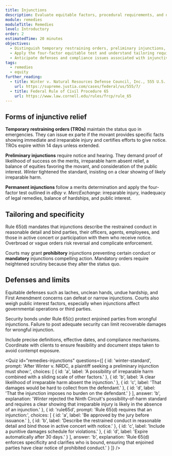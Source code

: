```yaml
---
title: Injunctions
description: Evaluate equitable factors, procedural requirements, and drafting considerations for injunctive relief.
module: remedies
moduleTitle: Remedies
level: Introductory
order: 2
estimatedTime: 20 minutes
objectives:
  - Distinguish temporary restraining orders, preliminary injunctions, and permanent injunctions.
  - Apply the four-factor equitable test and understand tailoring requirements.
  - Anticipate defenses and compliance issues associated with injunctive relief.
tags:
  - remedies
  - equity
further_reading:
  - title: Winter v. Natural Resources Defense Council, Inc., 555 U.S. 7 (2008)
    url: https://supreme.justia.com/cases/federal/us/555/7/
  - title: Federal Rule of Civil Procedure 65
    url: https://www.law.cornell.edu/rules/frcp/rule_65
---
```

## Forms of injunctive relief

**Temporary restraining orders (TROs)** maintain the status quo in emergencies. They can issue ex parte if the movant provides specific facts showing immediate and irreparable injury and certifies efforts to give notice. TROs expire within 14 days unless extended.

**Preliminary injunctions** require notice and hearing. They demand proof of likelihood of success on the merits, irreparable harm absent relief, a balance of equities favoring the movant, and consideration of the public interest. *Winter* tightened the standard, insisting on a clear showing of likely irreparable harm.

**Permanent injunctions** follow a merits determination and apply the four-factor test outlined in *eBay v. MercExchange*: irreparable injury, inadequacy of legal remedies, balance of hardships, and public interest.

## Tailoring and specificity

Rule 65(d) mandates that injunctions describe the restrained conduct in reasonable detail and bind parties, their officers, agents, employees, and those in active concert or participation with them who receive notice. Overbroad or vague orders risk reversal and complicate enforcement.

Courts may grant **prohibitory** injunctions preventing certain conduct or **mandatory** injunctions compelling action. Mandatory orders require heightened scrutiny because they alter the status quo.

## Defenses and limits

Equitable defenses such as laches, unclean hands, undue hardship, and First Amendment concerns can defeat or narrow injunctions. Courts also weigh public interest factors, especially when injunctions affect governmental operations or third parties.

Security bonds under Rule 65(c) protect enjoined parties from wrongful injunctions. Failure to post adequate security can limit recoverable damages for wrongful injunction.

<Callout kind="warning" title="Drafting checklists">
  Include precise definitions, effective dates, and compliance mechanisms. Coordinate with clients to ensure feasibility and document steps taken to avoid contempt exposure.
</Callout>

<Quiz
  id="remedies-injunctions"
  questions={[
    {
      id: 'winter-standard',
      prompt: 'After Winter v. NRDC, a plaintiff seeking a preliminary injunction must show:',
      choices: [
        { id: 'a', label: 'A possibility of irreparable harm combined with a sliding scale of other factors.' },
        { id: 'b', label: 'A clear likelihood of irreparable harm absent the injunction.' },
        { id: 'c', label: 'That damages would be hard to collect from the defendant.' },
        { id: 'd', label: 'That the injunction imposes no burden on the defendant.' }
      ],
      answer: 'b',
      explanation:
        '*Winter* rejected the Ninth Circuit\'s possibility-of-harm standard and requires a clear showing that irreparable injury is likely in the absence of an injunction.'
    },
    {
      id: 'rule65d',
      prompt: 'Rule 65(d) requires that an injunction:',
      choices: [
        { id: 'a', label: 'Be approved by the jury before issuance.' },
        { id: 'b', label: 'Describe the restrained conduct in reasonable detail and bind those in active concert with notice.' },
        { id: 'c', label: 'Include a punitive damages schedule for violations.' },
        { id: 'd', label: 'Expire automatically after 30 days.' }
      ],
      answer: 'b',
      explanation:
        'Rule 65(d) enforces specificity and clarifies who is bound, ensuring that enjoined parties have clear notice of prohibited conduct.'
    }
  ]}
/>
